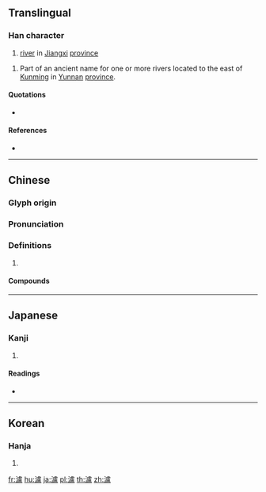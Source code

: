 {{character info/new}}
{{also|泸}}
==Translingual==

===Han character===
{{Han char|rn=85|rad=水|as=16|sn=19|four=31117|canj=EYPT|ids=⿰氵盧}}

# [[river]] in [[Jiangxi]] [[province]]

# Part of an ancient name for one or more rivers located to the east of [[Kunming]] in [[Yunnan]] [[province]].

====Quotations====
* {{RQ:Manshu|6|Kūn​míng​ City (昆明城)|9}}
*: {{zh-x|^昆明 城，在 ^東瀘 之 西，去 ^龍口 十六 日程。|The city of Kūn​míng is west of the Dōng​'''lú''', some 16 days' journey from Lóng​kǒu.|CL}}

====References====
* {{Han ref|kx=0659.420|dkj=18646|dj=1069.200|hdz=31783.090|uh=7018|ud=28696|bh=C379|bd=50041}}

----

==Chinese==
{{zh-forms|s=泸}}

===Glyph origin===
{{Han etym}}

===Pronunciation===
{{zh-pron
|m=lú
|c=lou4
|mc=y
|oc=y
|cat=
}}

===Definitions===
{{zh-hanzi}}

# {{rfdef|zh}}

====Compounds====
{{zh-der|瀘水}}

----

==Japanese==

===Kanji===
{{ja-kanji|grade=|rs=水16}}

# {{defn|lang=ja|sort=水16}}

====Readings====
* {{ja-readings|on=[[ろ]] (ro)|kun=}}

----

==Korean==

===Hanja===
{{ko-hanja|hangeul=[[로]]>[[노]]|eumhun=|rv=ro>no|mr=ro>no|y=lo>no}}

# {{defn|lang=ko|sort=水16}}

[[fr:瀘]]
[[hu:瀘]]
[[ja:瀘]]
[[pl:瀘]]
[[th:瀘]]
[[zh:瀘]]